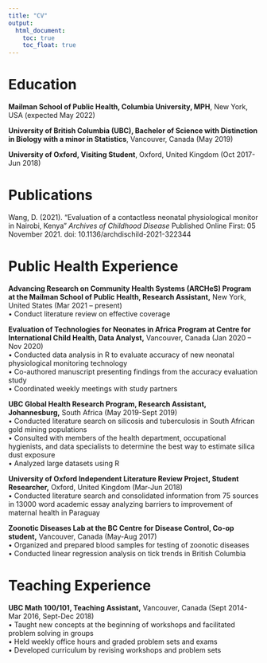 ```yaml
---
title: "CV"
output: 
  html_document:
    toc: true
    toc_float: true
---
```


# Education

**Mailman School of Public Health, Columbia University, MPH**, New York, USA (expected May 2022)

**University of British Columbia (UBC), Bachelor of Science with Distinction in Biology with a minor in Statistics**, Vancouver, Canada (May 2019)

**University of Oxford, Visiting Student**, Oxford, United Kingdom (Oct 2017-Jun 2018)


# Publications

Wang, D. (2021). "Evaluation of a contactless neonatal physiological monitor in Nairobi, Kenya" *Archives of Childhood Disease* Published Online First: 05 November 2021. doi: 10.1136/archdischild-2021-322344

# Public Health Experience 
**Advancing Research on Community Health Systems (ARCHeS) Program at the Mailman School of Public Health, Research Assistant,** New York, United States (Mar 2021 – present) <br />
•	Conduct literature review on effective coverage 

**Evaluation of Technologies for Neonates in Africa Program at Centre for International Child Health, Data Analyst,** Vancouver, Canada (Jan 2020 – Nov 2020) <br />
•	Conducted data analysis in R to evaluate accuracy of new neonatal physiological monitoring technology <br />
•	Co-authored manuscript presenting findings from the accuracy evaluation study <br />
•	Coordinated weekly meetings with study partners

**UBC Global Health Research Program, Research Assistant, Johannesburg,** South Africa (May 2019-Sept 2019) <br />
•	Conducted literature search on silicosis and tuberculosis in South African gold mining populations <br />
•	Consulted with members of the health department, occupational hygienists, and data specialists to determine the best way to estimate silica dust exposure <br />
•	Analyzed large datasets using R 

**University of Oxford Independent Literature Review Project, Student Researcher,** Oxford, United Kingdom (Mar-Jun 2018) <br />
•	Conducted literature search and consolidated information from 75 sources in 13000 word academic essay analyzing barriers to improvement of maternal health in Paraguay

**Zoonotic Diseases Lab at the BC Centre for Disease Control, Co-op student,** Vancouver, Canada (May-Aug 2017) <br />
•	Organized and prepared blood samples for testing of zoonotic diseases <br />
•	Conducted linear regression analysis on tick trends in British Columbia

# Teaching Experience 
**UBC Math 100/101, Teaching Assistant,** Vancouver, Canada (Sept 2014-Mar 2016, Sept-Dec 2018) <br />
•	Taught new concepts at the beginning of workshops and facilitated problem solving in groups <br />
•	Held weekly office hours and graded problem sets and exams <br />
•	Developed curriculum by revising workshops and problem sets 

